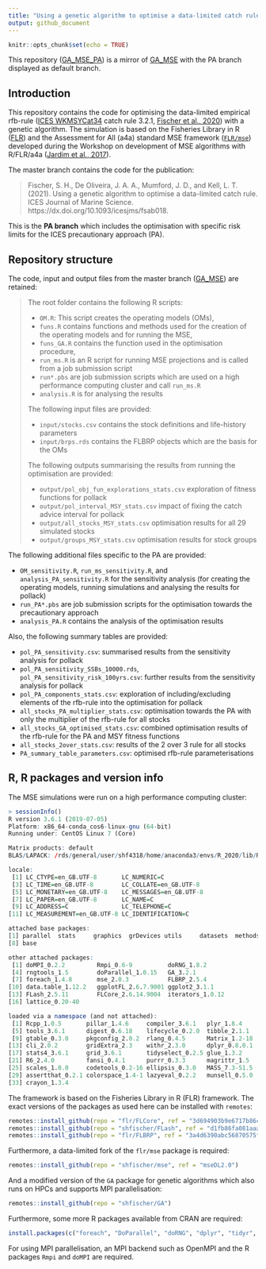 ```yaml
---
title: "Using a genetic algorithm to optimise a data-limited catch rule -- including precautionary risk limits"
output: github_document
---
```


```r
knitr::opts_chunk$set(echo = TRUE)
```

This repository ([GA_MSE_PA](https://github.com/shfischer/GA_MSE_PA)) is a mirror of [GA_MSE](https://github.com/shfischer/GA_MSE) with the PA branch displayed as default branch.

## Introduction

This repository contains the code for optimising the data-limited empirical rfb-rule ([ICES WKMSYCat34](http://www.ices.dk/sites/pub/Publication%20Reports/Expert%20Group%20Report/acom/2017/WKMSYCAT34/01.%20WKMSYCAT34%20REPORT%202017.pdf) catch rule 3.2.1, [Fischer et al., 2020](https://doi.org/10.1093/icesjms/fsaa054)) with a genetic algorithm.
The simulation is based on the Fisheries Library in R ([FLR](http://www.flr-project.org/)) and the Assessment for All (a4a) standard MSE framework ([`FLR/mse`](github.com/FLR/mse)) developed during the Workshop on development of MSE algorithms with R/FLR/a4a ([Jardim et al., 2017](https://ec.europa.eu/jrc/en/publication/assessment-all-initiativea4a-workshop-development-mse-algorithms-rflra4a)).

The master branch contains the code for the publication: 

> Fischer, S. H., De Oliveira, J. A. A., Mumford, J. D., and Kell, L. T. (2021). Using a genetic algorithm to optimise a data-limited catch rule. ICES Journal of Marine Science. https://dx.doi.org/10.1093/icesjms/fsab018.

This is the **PA branch** which includes the optimisation with specific risk limits for the ICES precautionary approach (PA).

## Repository structure



The code, input and output files from the master branch ([GA_MSE](https://github.com/shfischer/GA_MSE)) are retained:

> The root folder contains the following R scripts:
> 
> * `OM.R`: This script creates the operating models (OMs),
> * `funs.R` contains functions and methods used for the creation of the operating models and for running the MSE,
> * `funs_GA.R` contains the function used in the optimisation procedure,
> * `run_ms.R` is an R script for running MSE projections and is called from a job submission script
> * `run*.pbs` are job submission scripts which are used on a high performance computing cluster and call `run_ms.R`
> * `analysis.R` is for analysing the results
> 
> The following input files are provided:
> 
> * `input/stocks.csv` contains the stock definitions and life-history parameters
> * `input/brps.rds` contains the FLBRP objects which are the basis for the OMs
> 
> The following outputs summarising the results from running the optimisation are provided:
> 
> * `output/pol_obj_fun_explorations_stats.csv` exploration of fitness functions for pollack
> * `output/pol_interval_MSY_stats.csv` impact of fixing the catch advice interval for pollack
> * `output/all_stocks_MSY_stats.csv` optimisation results for all 29 simulated stocks
> * `output/groups_MSY_stats.csv` optimisation results for stock groups

The following additional files specific to the PA are provided:

* `OM_sensitivity.R`, `run_ms_sensitivity.R`, and `analysis_PA_sensitivity.R` for the sensitivity analysis (for creating the operating models, running simulations and analysing the results for pollack)
* `run_PA*.pbs` are job submission scripts for the optimisation towards the precautionary approach
* `analysis_PA.R` contains the analysis of the optimisation results

Also, the following summary tables are provided:

* `pol_PA_sensitivity.csv`: summarised results from the sensitivity analysis for pollack
* `pol_PA_sensitivity_SSBs_10000.rds`, `pol_PA_sensitivity_risk_100yrs.csv`: further results from the sensitivity analysis for pollack
* `pol_PA_components_stats.csv`: exploration of including/excluding elements of the rfb-rule into the optimisation for pollack
* `all_stocks_PA_multiplier_stats.csv`: optimisation towards the PA with only the multiplier of the rfb-rule for all stocks
* `all_stocks_GA_optimised_stats.csv`: combined optimisation results of the rfb-rule for the PA and MSY fitness functions
* `all_stocks_2over_stats.csv`: results of the 2 over 3 rule for all stocks
* `PA_summary_table_parameters.csv`: optimised rfb-rule parameterisations



## R, R packages and version info

The MSE simulations were run on a high performance computing cluster:
```r
> sessionInfo()
R version 3.6.1 (2019-07-05)
Platform: x86_64-conda_cos6-linux-gnu (64-bit)
Running under: CentOS Linux 7 (Core)

Matrix products: default
BLAS/LAPACK: /rds/general/user/shf4318/home/anaconda3/envs/R_2020/lib/R/lib/libRblas.so

locale:
 [1] LC_CTYPE=en_GB.UTF-8       LC_NUMERIC=C
 [3] LC_TIME=en_GB.UTF-8        LC_COLLATE=en_GB.UTF-8
 [5] LC_MONETARY=en_GB.UTF-8    LC_MESSAGES=en_GB.UTF-8
 [7] LC_PAPER=en_GB.UTF-8       LC_NAME=C
 [9] LC_ADDRESS=C               LC_TELEPHONE=C
[11] LC_MEASUREMENT=en_GB.UTF-8 LC_IDENTIFICATION=C

attached base packages:
[1] parallel  stats     graphics  grDevices utils     datasets  methods
[8] base

other attached packages:
 [1] doMPI_0.2.2         Rmpi_0.6-9          doRNG_1.8.2
 [4] rngtools_1.5        doParallel_1.0.15   GA_3.2.1
 [7] foreach_1.4.8       mse_2.0.3           FLBRP_2.5.4
[10] data.table_1.12.2   ggplotFL_2.6.7.9001 ggplot2_3.1.1
[13] FLash_2.5.11        FLCore_2.6.14.9004  iterators_1.0.12
[16] lattice_0.20-40

loaded via a namespace (and not attached):
 [1] Rcpp_1.0.5       pillar_1.4.6     compiler_3.6.1   plyr_1.8.4
 [5] tools_3.6.1      digest_0.6.18    lifecycle_0.2.0  tibble_2.1.1
 [9] gtable_0.3.0     pkgconfig_2.0.2  rlang_0.4.5      Matrix_1.2-18
[13] cli_2.0.2        gridExtra_2.3    withr_2.3.0      dplyr_0.8.0.1
[17] stats4_3.6.1     grid_3.6.1       tidyselect_0.2.5 glue_1.3.2
[21] R6_2.4.0         fansi_0.4.1      purrr_0.3.3      magrittr_1.5
[25] scales_1.0.0     codetools_0.2-16 ellipsis_0.3.0   MASS_7.3-51.5
[29] assertthat_0.2.1 colorspace_1.4-1 lazyeval_0.2.2   munsell_0.5.0
[33] crayon_1.3.4
```


The framework is based on the Fisheries Library in R (FLR) framework. The exact versions of the packages as used here can be installed with `remotes`:
```r
remotes::install_github(repo = "flr/FLCore", ref = "3d694903b9e6717b86c3e8486fc14ebf92908786")
remotes::install_github(repo = "shfischer/FLash", ref = "d1fb86fa081aaa5b6980d74b07d9adb44ad19a7f") # silenced version of FLash
remotes::install_github(repo = "flr/FLBRP", ref = "3a4d6390abc56870575fbaba3637091036468217")
```

Furthermore, a data-limited fork of the `flr/mse` package is required:
```r
remotes::install_github(repo = "shfischer/mse", ref = "mseDL2.0")
```

And a modified version of the `GA` package for genetic algorithms which also runs on HPCs and supports MPI parallelisation:
```r
remotes::install_github(repo = "shfischer/GA")
```

Furthermore, some more R packages available from CRAN are required:
```r
install.packages(c("foreach", "DoParallel", "doRNG", "dplyr", "tidyr", "ggplot2", "scales", "cowplot", "Cairo", "scales")) 
```

For using MPI parallelisation, an MPI backend such as OpenMPI and the R packages `Rmpi` and `doMPI` are required.
